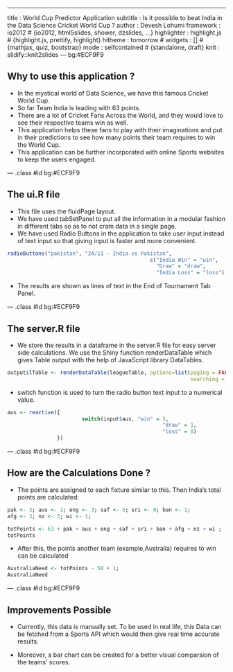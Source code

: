 ---
title       : World Cup Predictor Application
subtitle    : Is it possible to beat India in the Data Science Cricket World Cup ?
author      : Devesh Lohumi
framework   : io2012       # {io2012, html5slides, shower, dzslides, ...}
highlighter : highlight.js  # {highlight.js, prettify, highlight}
hitheme     : tomorrow      # 
widgets     : []            # {mathjax, quiz, bootstrap}
mode        : selfcontained # {standalone, draft}
knit        : slidify::knit2slides
--- bg:#ECF9F9

## Why to use this application ?

* In the mystical world of Data Science, we have this famous Cricket World Cup.
* So far Team India is leading with 63 points.
* There are a lot of Cricket Fans Across the World, and they would love to see their respective teams win as well. 
* This application helps these fans to play with their imaginations
and put in their predictions to see how many points their team
requires to win the World Cup.
* This application can be further incorporated with online Sports websites to keep the users engaged.

--- .class #id bg:#ECF9F9

## The ui.R file

* This file uses the fluidPage layout.
* We have used tabSetPanel to put all the information in a modular fashion in different tabs so as to not cram data in a single page.
* We have used Radio Buttons in the application to take user input instead of text input so that giving input is faster and more convenient.

```r
radioButtons("pakistan", "24/11 - India vs Pakistan",
                                              c("India Win" = "win",
                                                "Draw" = "draw",
                                                "India Loss" = "loss"), inline=TRUE)
```

* The results are shown as lines of text in the End of Tournament Tab Panel.

--- .class #id bg:#ECF9F9

## The server.R file

* We store the results in a dataframe in the server.R file for easy server side calculations. We use the Shiny function renderDataTable which gives Table output with the help of JavaScript library DataTables.


```r
output$lTable <- renderDataTable(leagueTable, options=list(paging = FALSE, 
                                                           searching = FALSE))
```

* switch function is used to turn the radio button text input to a numerical value.

```r
aus <- reactive({
                        switch(input$aus, "win" = 3, 
                                                  "draw" = 1, 
                                                  "loss" = 0)
                })
```

--- .class #id bg:#ECF9F9

## How are the Calculations Done ?

* The points are assigned to each fixture similar to this. Then India's total points are calculated:
```r
pak <- 3; aus <- 1; eng <- 3; saf <- 3; sri <- 0; ban <- 1; 
afg <- 3; nz <- 3; wi <- 1; 
```

```r
totPoints <- 63 + pak + aus + eng + saf + sri + ban + afg + nz + wi ;
totPoints
```
* After this, the points another team (example,Australia) requires to win can be calculated
```r
AustraliaNeed <- totPoints - 58 + 1;
AustraliaNeed
```

--- .class #id bg:#ECF9F9

## Improvements Possible
* Currently, this data is manually set. To be used in real life, this Data can be fetched from a Sports API which would then give real time accurate results.

* Moreover, a bar chart can be created for a better visual comparsion of the teams' scores.
